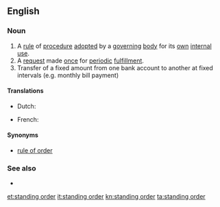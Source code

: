 ==English==

===Noun===
{{en-noun|head=[[standing]] [[order]]}}

# A [[rule]] of [[procedure]] [[adopt]]ed by a [[governing]] [[body]] for its [[own]] [[internal]] [[use]].
# A [[request]] made [[once]] for [[periodic]] [[fulfillment]].
# Transfer of a fixed amount from one bank account to another at fixed intervals (e.g. monthly bill payment)

====Translations====

{{trans-top|Regular transfer of fixed sum between bank accounts}}
* Dutch: {{t-|nl|domiciliëring|f}}
{{trans-mid}}
* French: {{t+|fr|domiciliation|f}}
{{trans-bottom}}

====Synonyms====
* {{sense|rule of procedure}} [[rule of order]]

===See also===
* {{pedialite}}

[[et:standing order]]
[[it:standing order]]
[[kn:standing order]]
[[ta:standing order]]